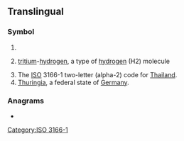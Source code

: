 {{also|th|Th|'th|-th|th'|.th|th-|Appendix:Variations of "th"}}

==Translingual==

===Symbol===
{{head|mul|symbol}}

# {{SI-unit-abb|tera|henry|[[electrical inductance]]}}
# {{lb|mul|chemistry}} [[tritium]]-[[hydrogen]], a type of [[hydrogen]] (H2) molecule
# The [[ISO]] 3166-1 two-letter (alpha-2) code for [[Thailand]].
# [[Thuringia]], a federal state of [[Germany]].

===Anagrams===

* {{l|mul|HT}}

[[Category:ISO 3166-1]]